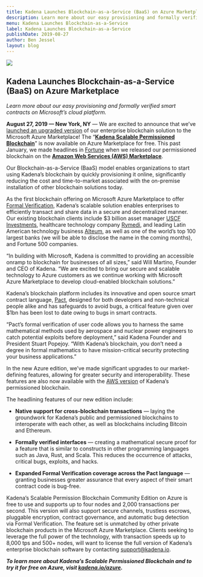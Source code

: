 ```yaml
---
title: Kadena Launches Blockchain-as-a-Service (BaaS) on Azure Marketplace
description: Learn more about our easy provisioning and formally verified smart contracts on Microsoft’s cloud platform.
menu: Kadena Launches Blockchain-as-a-Service
label: Kadena Launches Blockchain-as-a-Service
publishDate: 2019-08-27
author: Ben Jessel
layout: blog
---
```


![](/assets/blog/0_QgOv9OHFdAY2-9Mk.png)

## Kadena Launches Blockchain-as-a-Service (BaaS) on Azure Marketplace

_Learn more about our easy provisioning and formally verified smart contracts on Microsoft’s cloud platform._

**August 27, 2019 — New York, NY** — We are excited to announce that we’ve
[launched an upgraded version](https://techcrunch.com/2019/08/27/kadena-brings-free-private-blockchain-service-to-azure-marketplace/)
of our enterprise blockchain solution to the Microsoft Azure Marketplace! The
“**[Kadena Scalable Permissioned Blockchain](http://bit.ly/KadenaAzure)**” is now available on Azure Marketplace for
free. This past January, we made headlines in [Fortune](https://fortune.com/2019/01/23/blockchain-aws-kadena/) when we
released our permissioned blockchain on the **[Amazon Web Services (AWS) Marketplace](http://kadena.io/aws)**.

Our Blockchain-as-a-Service (BaaS) model enables organizations to start using Kadena’s blockchain by quickly
provisioning it online, significantly reducing the cost and time-to-market associated with the on-premise installation
of other blockchain solutions today.

As the first blockchain offering on Microsoft Azure Marketplace to offer
[Formal Verification](https://medium.com/kadena-io/pact-formal-verification-for-blockchain-smart-contracts-done-right-889058bd8c3f),
Kadena’s scalable solution enables enterprises to efficiently transact and share data in a secure and decentralized
manner. Our existing blockchain clients include $3 billion asset manager
[USCF Investments](https://coindesk.com/enterprise-blockchain-kadena-announces-mainnet-launch-this-october), healthcare
technology company [Rymedi](https://www.rymeditech.com/), and leading Latin American technology business
[Alteum](https://alteum.io), as well as one of the world’s top 100 largest banks (we will be able to disclose the name
in the coming months), and Fortune 500 companies.

“In building with Microsoft, Kadena is committed to providing an accessible onramp to blockchain for businesses of all
sizes,” said Will Martino, Founder and CEO of Kadena. “We are excited to bring our secure and scalable technology to
Azure customers as we continue working with Microsoft Azure Marketplace to develop cloud-enabled blockchain solutions.”

Kadena’s blockchain platform includes its innovative and open source smart contract language,
[Pact](http://pact.kadena.io), designed for both developers and non-technical people alike and has safeguards to avoid
bugs, a critical feature given over $1bn has been lost to date owing to bugs in smart contracts.

“Pact’s formal verification of user code allows you to harness the same mathematical methods used by aerospace and
nuclear power engineers to catch potential exploits before deployment,” said Kadena Founder and President Stuart
Popejoy. “With Kadena’s blockchain, you don’t need a degree in formal mathematics to have mission-critical security
protecting your business applications.”

In the new Azure edition, we’ve made significant upgrades to our market-defining features, allowing for greater security
and interoperability. These features are also now available with the [AWS version](http://kadena.io/aws) of Kadena’s
permissioned blockchain.

The headlining features of our new edition include:

- **Native support for cross-blockchain transactions** — laying the groundwork for Kadena’s public and permissioned
  blockchains to interoperate with each other, as well as blockchains including Bitcoin and Ethereum.

- **Formally verified interfaces** — creating a mathematical secure proof for a feature that is similar to constructs in
  other programming languages such as Java, Rust, and Scala. This reduces the occurrence of attacks, critical bugs,
  exploits, and hacks.

- **Expanded Formal Verification coverage across the Pact language** — granting businesses greater assurance that every
  aspect of their smart contract code is bug-free.

Kadena’s Scalable Permission Blockchain Community Edition on Azure is free to use and supports up to four nodes and
2,000 transactions per second. This version will also support secure channels, trustless escrows, pluggable encryption,
contract governance, and automatic bug detection via Formal Verification. The feature set is unmatched by other private
blockchain products in the Microsoft Azure Marketplace. Clients seeking to leverage the full power of the technology,
with transaction speeds up to 8,000 tps and 500+ nodes, will want to license the full version of Kadena’s enterprise
blockchain software by contacting [support@kadena.io](mailto:support@kadena.io).

**_To learn more about Kadena’s Scalable Permissioned Blockchain and to try it for free on Azure, visit
[kadena.io/azure](http://kadena.io/azure)._**
